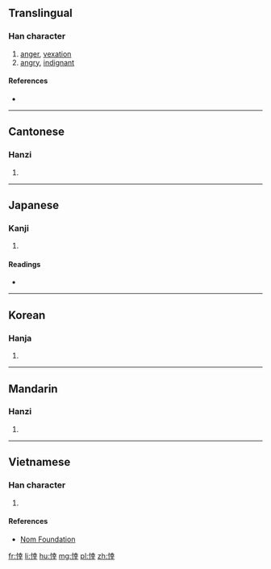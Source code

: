 ==Translingual==

===Han character===
{{Han char|rn=61|rad=心|as=08|sn=11|four=94041|canj=PGTJ|ids=⿰忄幸}}

# [[anger]], [[vexation]]
# [[angry]], [[indignant]]

====References====
* {{Han ref|kx=0389.120|dkj=10737|dj=0722.170|hdz=42313.050|uh=60BB|ud=24763|bh=B1A2|bd=45474}}

----

==Cantonese==

===Hanzi===
{{yue-hanzi|jyut=[[hang5]], [[hang6]]|y=hang5, hang6}}

# {{defn|lang=yue|sort=心08}}

----

==Japanese==

===Kanji===
{{ja-kanji|grade=|rs=心08}}

# {{defn|lang=ja|sort=心08}}

====Readings====
* {{ja-readings|on=[[けい]] (kei), [[ぎょう]] (gyō), [[こう]] (kō)|kun=[[もとる]] (motoru)}}

----

==Korean==

===Hanja===
{{ko-hanja|hangeul=행|eumhun=|rv=haeng|mr=haeng|y=hayng}}

# {{defn|lang=ko|sort=心08}}

----

==Mandarin==

===Hanzi===
{{cmn-hanzi|pin=[[xìng]] ([[xing4]])|wg=hsing<sup>4</sup>}}

# {{defn|lang=cmn|sort=心08}}

----

==Vietnamese==

===Han character===
{{vi-readings|rs=心08| hanviet = hãnh}}

# {{defn|lang=vi|sort=心08}}

====References====
*[http://nomfoundation.org/common/nom_details.php?codepoint=60bb Nom Foundation]

[[fr:悻]]
[[li:悻]]
[[hu:悻]]
[[mg:悻]]
[[pl:悻]]
[[zh:悻]]